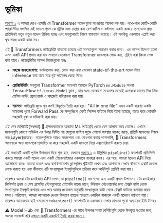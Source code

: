 # ভূমিকা

 [অধ্যায় ১](/course/bn/chapter1) এ আমরা দেখে এসেছি যে Transformer মডেলগুলো সাধারণত অনেক বড় হয়। লাখ-লাখ কোটি-কোটি প্যারামিটার সম্বলিত এই মডেল গুলো কে ট্রেনিং এবং ডেপ্লয় করা বেশ জটিল ও কষ্টসাধ্য একটা কাজ।  তাছাড়াও প্রায় প্রতিদিনই নতুন নতুন মডেল রিলিজ হচ্ছে এবং সবগুলোরই নিজস্ব বাস্তবায়ন রয়েছে। এই সবকিছু একসাথে এপ্লাই করা খুব সহজ একটা কাজ নয়।

এই 🤗 Transformers লাইব্রেরিটা বানানো হয়েছে এই সমস্যাগুলো সমাধান করার জন্য। এর আসল উদ্দেশ্য হলো এমন একটি API প্রদান করা যার মাধ্যমে যেকোনো Transformer মডেলকে লোড করা, ট্রেইন করা কিংবা সেভ করা যাবে।  লাইব্রেরিটির  আসল ফিচারগুলো হলঃ

- **সহজে ব্যবহারযোগ্য**: ডাউনলোড করা, লোড করা এবং যেকোন state-of-the-art মডেল দিয়ে inference করা যাবে মাত্র দুই লাইনের কোড দিয়ে।
- **ফ্লেক্সিবিলিটি**:  সবগুলো Transformer মডেলই আসলে PyTorch `nn.Module` অথবা TensorFlow `tf.keras.Model` ক্লাস , আর অন্য যেকোনো মডেলের মতোই এদেরকে তাদের নিজ নিজ মেশিন লার্নিং ফ্রেমওয়ার্ক এ সহজেই পরিচালনা করা যায়।

- **সরলতা**:  লাইব্রেরি জুড়ে খুব কমই  বিমূর্ততা তৈরি করা হয়। "All in one file" এমন একটি ধারণাঃ একটা মডেলের পুরো Forward Pass কে সম্পূর্ণরূপে একটি সিঙ্গেল ফাইলে নিয়ে আসা হয়েছে, যাতে করে কোডটি সহজেই বুঝা ও মডিফাই করা যায়।

এই শেষ বৈশিষ্ট্যটি(সরলতা) 🤗 ট্রান্সফরমারকে অন্যান্য ML লাইব্রেরি থেকে বেশ আলাদা করে তোলে। এখানে মডেলগুলি কোনো মডিউল এর উপর নির্মিত নয় যেগুলো ফাইল জুড়ে শেয়ার্ড অবস্থায় থাকে; বরংচ, প্রতিটি মডেলের নিজস্ব স্তর(Layer)রয়েছে।  মডেলগুলিকে আরও সহজলভ্য এবং বোধগম্য করার পাশাপাশি, 🤗 Transformers আপনাকে অন্য মডেলকে প্রভাবিত না করে সহজেই একটি মডেলে নিয়ে এক্সপেরিমেন্ট করতে দেয়৷

এই অধ্যায়টি একটি পূর্নাঙ্গ উদাহরন দিয়ে শুরু হবে, যেখানে [অধ্যায় ১](/course/bn/chapter1) এ  উল্লিখিত `pipeline()` ফাংশনটি প্রতিলিপি করতে আমরা একটি মডেল এবং একটি টোকেনাইজার একসাথে ব্যবহার করব। এর পরে, আমরা মডেল API নিয়ে আলোচনা করব: আমরা মডেল এবং কনফিগারেশন ক্লাসগুলির খুঁটিনাটি দেখব এবং আপনাকে দেখাব কীভাবে একটি মডেল লোড করতে হয় এবং কীভাবে এটি  সংখ্যাসূচক ইনপুটগুলিকে প্রক্রিয়া করে আউটপুট প্রেডিক্ট করা যায়।

তারপরে আমরা টোকেনাইজার API দেখব, যা `pipeline()` ফাংশনের অন্য একটি প্রধান উপাদান। টোকেনাইজার জিনিসটা প্রথম ও শেষ প্রসেসিং স্টেপগুলোতে মেইনলি কাজে লাগে, নিউরাল নেটওয়ার্কের জন্য টেক্সট ডাটা থেকে সংখ্যাসূচক ইনপুটে রূপান্তর  এবং পরে আবার প্রয়োজন অনুযায়ী সংখ্যাসূচক ডাটা থেকে টেক্সট ডাটাতে রূপান্তর করার সময়। পরিশেষে, আমরা আপনাকে দেখাব কিভাবে ব্যাচের মাধ্যমে একাধিক বাক্যকে একটি মডেলে পাঠানো যায়।  তারপরে আরেকবার হাই-লেভেলে `tokenizer()` ফাংশনটিকে একনজরে দেখার মাধ্যমে পুরো অধ্যায়ের ইতি টানব।

<Tip>
⚠️ Model Hub এবং 🤗 Transformers এর সাথে উপলব্ধ সমস্ত বৈশিষ্ট্যগুলি থেকে উপকৃত হওয়ার জন্য, আমরা সাজেস্ট করি <a href="https://huggingface.co/join">এখানে  একটি একাউন্ট তৈরি করার জন্যে।</a>.
</Tip>